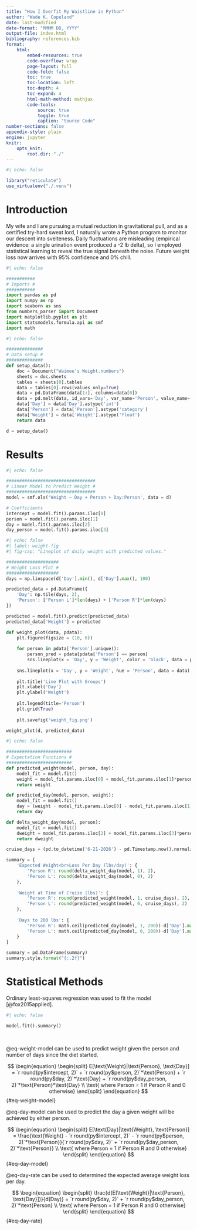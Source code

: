 ```yaml
---
title: "How I Overfit My Waistline in Python"
author: "Wade K. Copeland"
date: last-modified
date-format: "MMMM DD, YYYY"
output-file: index.html
bibliography: references.bib
format:
    html:
        embed-resources: true
        code-overflow: wrap
        page-layout: full
        code-fold: false
        toc: true
        toc-location: left
        toc-depth: 4
        toc-expand: 4
        html-math-method: mathjax
        code-tools:
            source: true
            toggle: true
            caption: "Source Code"
number-sections: false
appendix-style: plain
engine: jupyter
knitr:
    opts_knit:
        root.dir: "./"
---
```


```r
#| echo: false

library("reticulate")
use_virtualenv("./.venv")
```

# Introduction

My wife and I are pursuing a mutual reduction in gravitational pull, and as a certified try-hard sweat lord, I naturally wrote a Python program to monitor our descent into svelteness.
Daily fluctuations are misleading (empirical evidence: a single urination event produced a -2 lb delta), so I employed statistical learning to reveal the true signal beneath the noise. Future weight loss now arrives with 95% confidence and 0% chill.

```python
#| echo: false

###########
# Imports #
###########
import pandas as pd
import numpy as np
import seaborn as sns
from numbers_parser import Document
import matplotlib.pyplot as plt
import statsmodels.formula.api as smf
import math
```

```python
#| echo: false

##############
# Data setup #
##############
def setup_data():
    doc = Document("Waimee’s Weight.numbers")
    sheets = doc.sheets
    tables = sheets[0].tables
    data = tables[0].rows(values_only=True)
    data = pd.DataFrame(data[1:], columns=data[0])
    data = pd.melt(data, id_vars='Day', var_name='Person', value_name='Weight')
    data['Day'] = data['Day'].astype('int')
    data['Person'] = data['Person'].astype('category')
    data['Weight'] = data['Weight'].astype('float')
    return data

d = setup_data()
```

# Results

```python
#| echo: false

##################################
# Linear Model to Predict Weight #
##################################
model = smf.ols('Weight ~ Day + Person + Day:Person', data = d)

# Coefficients
intercept = model.fit().params.iloc[0]
person = model.fit().params.iloc[1]
day = model.fit().params.iloc[2]
day_person = model.fit().params.iloc[3]
```

```python
#| echo: false
#| label: weight-fig
#| fig-cap: "Lineplot of daily weight with predicted values."

####################
# Weight Loss Plot #
####################
days = np.linspace(d['Day'].min(), d['Day'].max(), 100)

predicted_data = pd.DataFrame({
    'Day': np.tile(days, 2),
    'Person': ['Person L']*len(days) + ['Person R']*len(days)
})

predicted = model.fit().predict(predicted_data)
predicted_data['Weight'] = predicted

def weight_plot(data, pdata):
    plt.figure(figsize = (10, 6))
    
    for person in pdata['Person'].unique():
        person_pred = pdata[pdata['Person'] == person]
        sns.lineplot(x = 'Day', y = 'Weight', color = 'black', data = person_pred, linewidth = 2, alpha = 0.4)
    
    sns.lineplot(x = 'Day', y = 'Weight', hue = 'Person', data = data)
    
    plt.title('Line Plot with Groups')
    plt.xlabel('Day')
    plt.ylabel('Weight')
    
    plt.legend(title='Person')
    plt.grid(True)
    
    plt.savefig('weight_fig.png')

weight_plot(d, predicted_data)
```

```python
#| echo: false

#########################
# Expectation Functions #
#########################
def predicted_weight(model, person, day):
    model_fit = model.fit()
    weight = model_fit.params.iloc[0] + model_fit.params.iloc[1]*person + model_fit.params.iloc[2]*day + model_fit.params.iloc[3]*person*day
    return weight

def predicted_day(model, person, weight):
    model_fit = model.fit()
    day = (weight - model_fit.params.iloc[0] - model_fit.params.iloc[1]*person)/(model_fit.params.iloc[2] + model_fit.params.iloc[3]*person)
    return day

def delta_weight_day(model, person):
    model_fit = model.fit()
    dweight = model_fit.params.iloc[2] + model_fit.params.iloc[3]*person
    return dweight

cruise_days = (pd.to_datetime('6-21-2026') - pd.Timestamp.now().normalize()).days

summary = {
    'Expected Weight<br>Loss Per Day (lbs/day)': {
        'Person R': round(delta_weight_day(model, 1), 2),
        'Person L': round(delta_weight_day(model, 0), 2)
    },
    
    'Weight at Time of Cruise (lbs)': {
        'Person R': round(predicted_weight(model, 1, cruise_days), 2),
        'Person L': round(predicted_weight(model, 0, cruise_days), 2)
    },
    
    'Days to 200 lbs': {
        'Person R': math.ceil(predicted_day(model, 1, 200))-d['Day'].max(),
        'Person L': math.ceil(predicted_day(model, 0, 200))-d['Day'].max()
    }
}

summary = pd.DataFrame(summary)
summary.style.format("{:.2f}")
```

# Statistical Methods {#sec-stat-methods}

Ordinary least-squares regression was used to fit the model [@fox2015applied].

```python
#| echo: false

model.fit().summary()
```

<br/>

@eq-weight-model can be used to predict weight given the person and number of days since the diet started.

$$
\begin{equation}
\begin{split}
E[\text{Weight}|\text{Person}, \text{Day}] = `r round(py$intercept, 2)` + `r round(py$person, 2)`*\text{Person} + `r round(py$day, 2)`*\text{Day} + `r round(py$day_person, 2)`*\text{Person}*\text{Day} \\ \text{ where Person = 1 if Person R and 0 otherwise}
\end{split}
\end{equation}
$$ {#eq-weight-model}

@eq-day-model can be used to predict the day a given weight will be achieved by either person.

$$
\begin{equation}
\begin{split}
E[\text{Day}|\text{Weight}, \text{Person}] = \frac{\text{Weight} - `r round(py$intercept, 2)` - `r round(py$person, 2)`*\text{Person}}{`r round(py$day, 2)` + `r round(py$day_person, 2)`*\text{Person}} \\ \text{ where Person = 1 if Person R and 0 otherwise}
\end{split}
\end{equation}
$$ {#eq-day-model}

@eq-day-rate can be used to determined the expected average weight loss per day.

$$
\begin{equation}
\begin{split}
\frac{d(E[\text{Weight}|\text{Person}, \text{Day}])}{d(Day)} = `r round(py$day, 2)` + `r round(py$day_person, 2)`*\text{Person} \\ \text{ where Person = 1 if Person R and 0 otherwise}
\end{split}
\end{equation}
$$ {#eq-day-rate}
